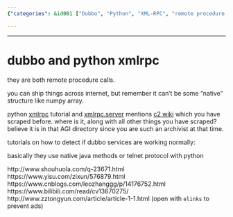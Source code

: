 ```yaml
---
{"categories": &id001 ["Dubbo", "Python", "XML-RPC", "remote procedure call", "numpy arrays", "tutorials", "Dubbo services"], "category": "Remote Procedure Call Technologies", "date": "2022-12-13 12:08:27", "description": "This article compares Dubbo and Python's XML-RPC as remote procedure call technologies, discussing their capabilities in handling native structures like numpy arrays. It also provides tutorial links for detecting if Dubbo services are functioning normally, along with warnings against ads when opening specific URLs.", "tags": *id001, "title": "dubbo and python xmlrpc"}

---
```


------

# dubbo and python xmlrpc

they are both remote procedure calls.

you can ship things across internet, but remember it can't be some "native" structure like numpy array.

python [xmlrpc](https://wiki.python.org/moin/XmlRpc) tutorial and [xmlrpc.server](https://docs.python.org/3/library/xmlrpc.server.html) mentions [c2 wiki](http://c2.com/cgi/wiki?XmlRpc) which you have scraped before. where is it, along with all other things you have scraped? believe it is in that AGI directory since you are such an archivist at that time.

tutorials on how to detect if dubbo services are working normally:

basically they use native java methods or telnet protocol with python


http://www.shouhuola.com/q-23671.html
https://www.yisu.com/zixun/576879.html
https://www.cnblogs.com/leozhanggg/p/14176752.html
https://www.bilibili.com/read/cv13670275/
http://www.zztongyun.com/article/article-1-1.html (open with `elinks` to prevent ads)


